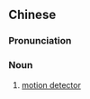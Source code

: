 {{also|动作感应器}}
==Chinese==
{{zh-forms|s=动作感应器|type=23}}

===Pronunciation===
{{zh-pron
|m=dòngzuò gǎnyìngqì
|c=dung6 zok3 gam2 jing3 hei3
|cat=n
}}

===Noun===
{{zh-noun}}

# [[motion detector]]